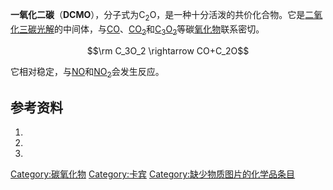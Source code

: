 {{Chembox
| ImageFile = Dicarbon-monoxide-2D.png
| ImageSize = 
| ImageFile1 = Dicarbon-monoxide-3D-balls.png
| ImageSize1 = 
| ImageFile2 = Dicarbon-monoxide-3D-vdW.png
| ImageSize2 = 
| IUPACName = dicarbon monoxide
| OtherNames = 
|Section1={{Chembox Identifiers
| InChI1 = 1/C2O/c1-2-3
| InChIKey1 = VILAVOFMIJHSJA-UHFFFAOYAI
| CASNo_Ref = {{cascite|correct|??}}
| CASNo = 119754-08-4
| PubChem = 189691
| ChemSpiderID = 164756
| ChemSpiderID_Ref = {{chemspidercite|correct|chemspider}}
| StdInChI_Ref = {{stdinchicite|correct|chemspider}}
| StdInChI = 1S/C2O/c1-2-3
| StdInChIKey_Ref = {{stdinchicite|correct|chemspider}}
| StdInChIKey = VILAVOFMIJHSJA-UHFFFAOYSA-N
| SMILES = [C]=C=O
| InChI = 1S/C2O/c1-2-3
| InChIKey = VILAVOFMIJHSJA-UHFFFAOYSA-N}}
|Section2 = {{Chembox Properties
|   Formula = 
|   MolarMass = 40.02 
|   Solubility = 
  }}
}}

'''一氧化二碳'''（'''DCMO'''），分子式为C<sub>2</sub>O，是一种十分活泼的共价化合物。它是[[二氧化三碳|二氧化三碳]][[光解|光解]]的中间体，与[[一氧化碳|CO]]、[[二氧化碳|CO<sub>2</sub>]]和[[二氧化三碳|C<sub>3</sub>O<sub>2</sub>]]等碳[[氧化物|氧化物]]联系密切。
:<math>\rm C_3O_2 \rightarrow CO+C_2O</math>

它相对稳定，与[[一氧化氮|NO]]和[[二氧化氮|NO<sub>2</sub>]]会发生反应。

== 参考资料 ==
#{{Cite journal|title=THE PHOTOLYSIS OF CARBON SUBOXIDE|url=https://pubs.acs.org/doi/abs/10.1021/ja01478a033|last=Bayes|first=Kyle|date=1961-09|journal=Journal of the American Chemical Society|issue=17|doi=10.1021/ja01478a033|volume=83|pages=3712–3713|language=en|issn=0002-7863|access-date=2022-03-02|archive-date=2022-03-28|archive-url=https://web.archive.org/web/20220328112241/https://pubs.acs.org/doi/abs/10.1021/ja01478a033}}
#{{Cite journal|title=Photodissociation dynamics of carbon suboxide at 193 and 248 nm|url=http://aip.scitation.org/doi/10.1063/1.460121|last=Anderson|first=D. J.|last2=Rosenfeld|first2=R. N.|date=1991-06-15|journal=The Journal of Chemical Physics|issue=12|doi=10.1063/1.460121|volume=94|pages=7857–7867|language=en|issn=0021-9606|access-date=2022-03-02|archive-date=2022-03-28|archive-url=https://web.archive.org/web/20220328112244/https://aip.scitation.org/doi/10.1063/1.460121}}
#{{Cite journal|title=Kinetics of the CCO + NO and CCO + NO 2 Reactions|url=https://pubs.acs.org/doi/10.1021/jp0304125|last=Thweatt|first=W. David|last2=Erickson|first2=Mark A.|date=2004-01-01|journal=The Journal of Physical Chemistry A|issue=1|doi=10.1021/jp0304125|volume=108|pages=74–79|language=en|issn=1089-5639|last3=Hershberger|first3=John F.|access-date=2022-03-02|archive-date=2022-03-02|archive-url=https://web.archive.org/web/20220302175029/https://pubs.acs.org/doi/10.1021/jp0304125}}

{{碳氧化物}}
{{无机碳化合物}}

[[Category:碳氧化物|Category:碳氧化物]]
[[Category:卡宾|Category:卡宾]]
[[Category:缺少物质图片的化学品条目|Category:缺少物质图片的化学品条目]]